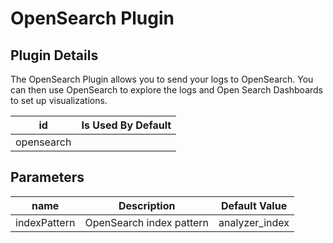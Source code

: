 # OpenSearch Plugin

## Plugin Details

The OpenSearch Plugin allows you to send your logs to OpenSearch. You can then use OpenSearch to explore
the logs and Open Search Dashboards
to set up visualizations.

| id                 | Is Used By Default
|---------------|--------------------------------------------------------
| opensearch    |          |

## Parameters

| name                 | Description | Default Value
|---------------|------------------------------ | ------
| indexPattern    | OpenSearch index pattern          |  analyzer_index |
